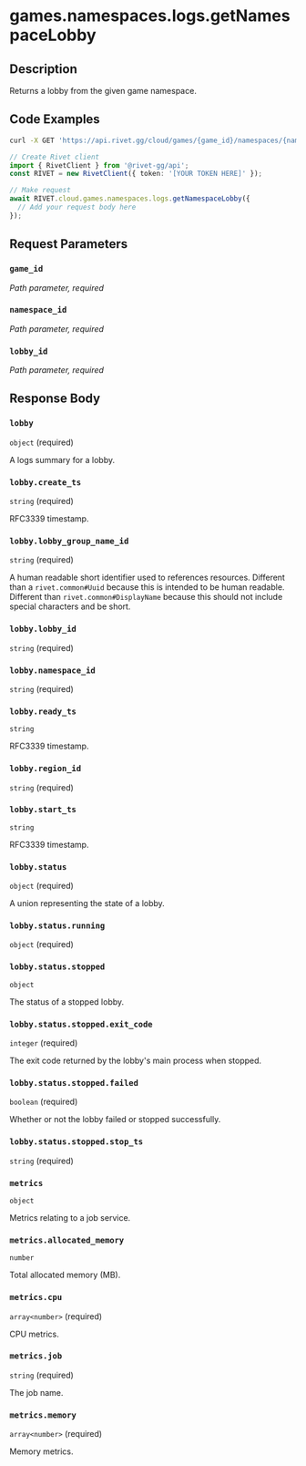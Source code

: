

# games.namespaces.logs.getNamespaceLobby



## Description

Returns a lobby from the given game namespace.


## Code Examples

<CodeGroup title='Request' tag='GET' label='https://api.rivet.gg/cloud/games/{game_id}/namespaces/{namespace_id}/logs/lobbies/{lobby_id}'>

```bash {{ "title": "cURL" }}
curl -X GET 'https://api.rivet.gg/cloud/games/{game_id}/namespaces/{namespace_id}/logs/lobbies/{lobby_id}'
```

```ts
// Create Rivet client
import { RivetClient } from '@rivet-gg/api';
const RIVET = new RivetClient({ token: '[YOUR TOKEN HERE]' });

// Make request
await RIVET.cloud.games.namespaces.logs.getNamespaceLobby({
  // Add your request body here
});
```

</CodeGroup>


## Request Parameters


### `game_id`

_Path parameter, required_





### `namespace_id`

_Path parameter, required_





### `lobby_id`

_Path parameter, required_





## Response Body

### `lobby`

`object` (required)

A logs summary for a lobby.

### `lobby.create_ts`

`string` (required)

RFC3339 timestamp.

### `lobby.lobby_group_name_id`

`string` (required)

A human readable short identifier used to references resources. Different than a `rivet.common#Uuid` because this is intended to be human readable. Different than `rivet.common#DisplayName` because this should not include special characters and be short.

### `lobby.lobby_id`

`string` (required)

### `lobby.namespace_id`

`string` (required)

### `lobby.ready_ts`

`string`

RFC3339 timestamp.

### `lobby.region_id`

`string` (required)

### `lobby.start_ts`

`string`

RFC3339 timestamp.

### `lobby.status`

`object` (required)

A union representing the state of a lobby.

### `lobby.status.running`

`object` (required)

### `lobby.status.stopped`

`object`

The status of a stopped lobby.

### `lobby.status.stopped.exit_code`

`integer` (required)

The exit code returned by the lobby's main process when stopped.

### `lobby.status.stopped.failed`

`boolean` (required)

Whether or not the lobby failed or stopped successfully.

### `lobby.status.stopped.stop_ts`

`string` (required)

### `metrics`

`object`

Metrics relating to a job service.

### `metrics.allocated_memory`

`number`

Total allocated memory (MB).

### `metrics.cpu`

`array<number>` (required)

CPU metrics.

### `metrics.job`

`string` (required)

The job name.

### `metrics.memory`

`array<number>` (required)

Memory metrics.



